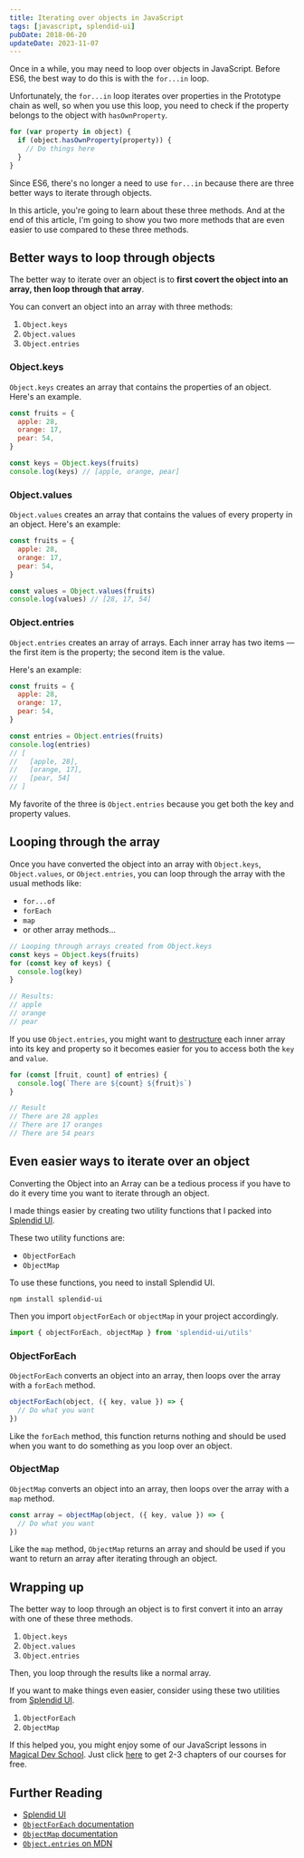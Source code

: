 ```yaml
---
title: Iterating over objects in JavaScript
tags: [javascript, splendid-ui]
pubDate: 2018-06-20
updateDate: 2023-11-07
---
```


Once in a while, you may need to loop over objects in JavaScript. Before ES6, the best way to do this is with the `for...in` loop.

Unfortunately, the `for...in` loop iterates over properties in the Prototype chain as well, so when you use this loop, you need to check if the property belongs to the object with `hasOwnProperty`.

```js
for (var property in object) {
  if (object.hasOwnProperty(property)) {
    // Do things here
  }
}
```

Since ES6, there's no longer a need to use `for...in` because there are three better ways to iterate through objects.

In this article, you're going to learn about these three methods. And at the end of this article, I'm going to show you two more methods that are even easier to use compared to these three methods.

## Better ways to loop through objects

The better way to iterate over an object is to **first covert the object into an array, then loop through that array**.

You can convert an object into an array with three methods:

1. `Object.keys`
2. `Object.values`
3. `Object.entries`

### Object.keys

`Object.keys` creates an array that contains the properties of an object. Here's an example.

```js
const fruits = {
  apple: 28,
  orange: 17,
  pear: 54,
}

const keys = Object.keys(fruits)
console.log(keys) // [apple, orange, pear]
```

### Object.values

`Object.values` creates an array that contains the values of every property in an object. Here's an example:

```js
const fruits = {
  apple: 28,
  orange: 17,
  pear: 54,
}

const values = Object.values(fruits)
console.log(values) // [28, 17, 54]
```

### Object.entries

`Object.entries` creates an array of arrays. Each inner array has two items — the first item is the property; the second item is the value.

Here's an example:

```js
const fruits = {
  apple: 28,
  orange: 17,
  pear: 54,
}

const entries = Object.entries(fruits)
console.log(entries)
// [
//   [apple, 28],
//   [orange, 17],
//   [pear, 54]
// ]
```

My favorite of the three is `Object.entries` because you get both the key and property values.

## Looping through the array

Once you have converted the object into an array with `Object.keys`, `Object.values`, or `Object.entries`, you can loop through the array with the usual methods like:

- `for...of`
- `forEach`
- `map`
- or other array methods...

```js
// Looping through arrays created from Object.keys
const keys = Object.keys(fruits)
for (const key of keys) {
  console.log(key)
}

// Results:
// apple
// orange
// pear
```

If you use `Object.entries`, you might want to [destructure](/blog/es6) each inner array into its key and property so it becomes easier for you to access both the `key` and `value`.

```js
for (const [fruit, count] of entries) {
  console.log(`There are ${count} ${fruit}s`)
}

// Result
// There are 28 apples
// There are 17 oranges
// There are 54 pears
```

## Even easier ways to iterate over an object

Converting the Object into an Array can be a tedious process if you have to do it every time you want to iterate through an object.

I made things easier by creating two utility functions that I packed into [Splendid UI](https://splendid-ui.com).

These two utility functions are:

- `ObjectForEach`
- `ObjectMap`

To use these functions, you need to install Splendid UI.

```shell
npm install splendid-ui
```

Then you import `objectForEach` or `objectMap` in your project accordingly.

```js
import { objectForEach, objectMap } from 'splendid-ui/utils'
```

### ObjectForEach

`ObjectForEach` converts an object into an array, then loops over the array with a `forEach` method.

```js
objectForEach(object, ({ key, value }) => {
  // Do what you want
})
```

Like the `forEach` method, this function returns nothing and should be used when you want to do something as you loop over an object.

### ObjectMap

`ObjectMap` converts an object into an array, then loops over the array with a `map` method.

```js
const array = objectMap(object, ({ key, value }) => {
  // Do what you want
})
```

Like the `map` method, `ObjectMap` returns an array and should be used if you want to return an array after iterating through an object.

## Wrapping up

The better way to loop through an object is to first convert it into an array with one of these three methods.

1. `Object.keys`
2. `Object.values`
3. `Object.entries`

Then, you loop through the results like a normal array.

If you want to make things even easier, consider using these two utilities from [Splendid UI](https://splendid-ui.com/).

1. `ObjectForEach`
2. `ObjectMap`

If this helped you, you might enjoy some of our JavaScript lessons in [Magical Dev School](https://magicaldevschool.com). Just click [here](https://students.magicaldevschool.com) to get 2-3 chapters of our courses for free.

## Further Reading

- [Splendid UI](https://splendid-ui.com/)
- [`ObjectForEach` documentation](https://splendid-ui.com/javascript/object-for-each)
- [`ObjectMap` documentation](https://splendid-ui.com/javascript/object-map)
- [`Object.entries` on MDN](https://developer.mozilla.org/en-US/docs/Web/JavaScript/Reference/Global_Objects/Object/entries)
